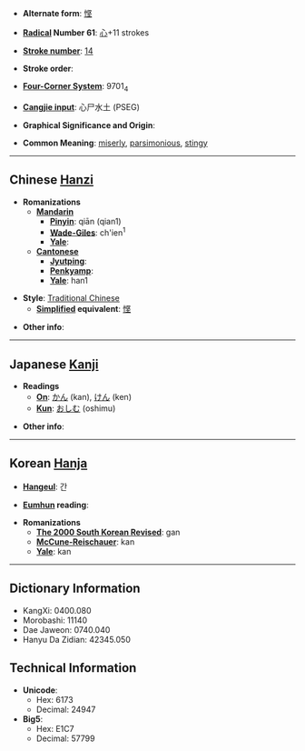 * '''Alternate form''': [[悭]]

* '''[[Wiktionary:Chinese radical index| Radical]] Number 61''': [[Wiktionary:Chinese radical index 心|心]]+11 strokes

* '''[[Wiktionary:Chinese total strokes index|Stroke number]]''': [[Wiktionary:Chinese total strokes index 14|14]]

* '''Stroke order''': 

* '''[[Wiktionary:Chinese four corner index|Four-Corner System]]''': 9701<sub>4</sub>

* '''[[Wiktionary:Chinese Cangjie index|Cangjie input]]''': 心尸水土 (PSEG)

* '''Graphical Significance and Origin''': 

* '''Common Meaning''': [[miserly]], [[parsimonious]], [[stingy]]

----

== Chinese [[Hanzi]] ==

* '''Romanizations'''
** '''[[Mandarin]]'''
*** '''[[Pinyin]]''': qiān (qian1)
*** '''[[Wade-Giles]]''': ch'ien<sup>1</sup>
*** '''[[Yale]]''': 
** '''[[Cantonese]]'''
*** '''[[Jyutping]]''':
*** '''[[Penkyamp]]''': 
*** '''[[Yale]]''': han1

* '''Style''': [[Traditional Chinese]] 
** '''[[Simplified Chinese|Simplified]] equivalent''': [[悭]]

* '''Other info''': 

----

== Japanese [[Kanji]] ==

* '''Readings'''
** '''[[On]]''': [[かん]] (kan), [[けん]] (ken)
** '''[[Kun]]''': [[おしむ]] (oshimu)

* '''Other info''':  

----

== Korean [[Hanja]] ==

* '''[[Hangeul]]''': 간

* '''[[Eumhun]] reading''': 

* '''Romanizations'''
** '''[[The 2000 South Korean Revised Romanization|The 2000 South Korean Revised]]''': gan
** '''[[McCune-Reischauer]]''': kan
** '''[[Yale]]''': kan

----

== Dictionary Information ==

* KangXi: 0400.080
* Morobashi: 11140
* Dae Jaweon: 0740.040
* Hanyu Da Zidian: 42345.050

== Technical Information ==

* '''Unicode''':
** Hex: 6173
** Decimal: 24947
* '''Big5''':
** Hex: E1C7
** Decimal: 57799